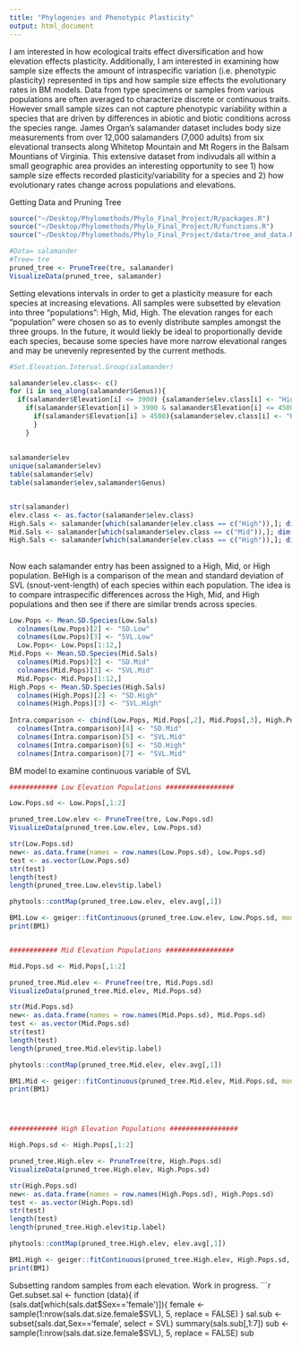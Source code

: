 ```yaml
---
title: "Phylogenies and Phenotypic Plasticity"
output: html_document
---
```

I am interested in how ecological traits effect diversification and how elevation effects plasticity. Additionally, I am interested in examining how sample size effects the amount of intraspecific variation (i.e. phenotypic plasticity) represented in tips and how sample size effects the evolutionary rates in BM models. Data from type specimens or samples from various populations are often averaged to characterize discrete or continuous traits. However small sample sizes can not capture phenotypic variability within a species that are driven by differences in abiotic and biotic conditions across the species range. James Organ's salamander dataset includes body size measurements from over 12,000 salamanders (7,000 adults) from six elevational transects along Whitetop Mountain and Mt Rogers in the Balsam Mountians of Virginia. This extensive dataset from indivudals all within a small geographic area provides an interesting opportunity to see 1) how sample size effects recorded plasticity/variability for a species and 2) how evolutionary rates change across populations and elevations. 

Getting Data and Pruning Tree
```r
source("~/Desktop/Phylomethods/Phylo_Final_Project/R/packages.R")  
source("~/Desktop/Phylomethods/Phylo_Final_Project/R/functions.R")
source("~/Desktop/Phylomethods/Phylo_Final_Project/data/tree_and_data.R") 

#Data= salamander
#Tree= tre
pruned_tree <- PruneTree(tre, salamander)
VisualizeData(pruned_tree, salamander)
```

Setting elevations intervals in order to get a plasticity measure for each species at increasing elevations. All samples were subsetted by elevation into three "populations": High, Mid, High. The elevation ranges for each "population" were chosen so as to evenly distribute samples amongst the three groups. In the future, it would liekly be ideal to proportionally devide each species, because some species have more narrow elevational ranges and may be unevenly represented by the current methods. 
```r
#Set.Elevation.Interval.Group(salamander)

salamander$elev.class<- c()
for (i in seq_along(salamander$Genus)){
  if(salamander$Elevation[i] <= 3900) {salamander$elev.class[i] <- "High"} else {
    if(salamander$Elevation[i] > 3900 & salamander$Elevation[i] <= 4500){salamander$elev.class[i] <-"Mid"} else 
      if(salamander$Elevation[i] > 4500){salamander$elev.class[i] <- "High"} 
      }
    }
  
  
salamander$elev
unique(salamander$elev)
table(salamander$elv)
table(salamander$elev,salamander$Genus)


str(salamander)
elev.class <- as.factor(salamander$elev.class)
High.Sals <- salamander[which(salamander$elev.class == c("High")),]; dim(High.Sals)
Mid.Sals <- salamander[which(salamander$elev.class == c("Mid")),]; dim(Mid.Sals)
High.Sals <- salamander[which(salamander$elev.class == c("High")),]; dim(High.Sals)


```

##
Now each salamander entry has been assigned to a High, Mid, or High population. BeHigh is a comparison of the mean and standard deviation of SVL (snout-vent-length) of each species within each population. The idea is to compare intraspecific differences across the High, Mid, and High populations and then see if there are similar trends across species. 
```r
Low.Pops <- Mean.SD.Species(Low.Sals)
  colnames(Low.Pops)[2] <- "SD.Low"
  colnames(Low.Pops)[3] <- "SVL.Low"
  Low.Pops<- Low.Pops[1:12,]
Mid.Pops <- Mean.SD.Species(Mid.Sals)
  colnames(Mid.Pops)[2] <- "SD.Mid"
  colnames(Mid.Pops)[3] <- "SVL.Mid"
  Mid.Pops<- Mid.Pops[1:12,]
High.Pops <- Mean.SD.Species(High.Sals)
  colnames(High.Pops)[2] <- "SD.High"
  colnames(High.Pops)[3] <- "SVL.High"
  
Intra.comparison <- cbind(Low.Pops, Mid.Pops[,2], Mid.Pops[,3], High.Pops[,2], High.Pops[,3])
  colnames(Intra.comparison)[4] <- "SD.Mid"
  colnames(Intra.comparison)[5] <- "SVL.Mid"
  colnames(Intra.comparison)[6] <- "SD.High"
  colnames(Intra.comparison)[7] <- "SVL.Mid"
```

BM model to examine continuous variable of SVL 
```r
############ Low Elevation Populations #################

Low.Pops.sd <- Low.Pops[,1:2]

pruned_tree.Low.elev <- PruneTree(tre, Low.Pops.sd)
VisualizeData(pruned_tree.Low.elev, Low.Pops.sd)

str(Low.Pops.sd)
new<- as.data.frame(names = row.names(Low.Pops.sd), Low.Pops.sd)
test <- as.vector(Low.Pops.sd)
str(test)
length(test)
length(pruned_tree.Low.elev$tip.label)

phytools::contMap(pruned_tree.Low.elev, elev.avg[,1])

BM1.Low <- geiger::fitContinuous(pruned_tree.Low.elev, Low.Pops.sd, model="BM") 
print(BM1)


############ Mid Elevation Populations #################

Mid.Pops.sd <- Mid.Pops[,1:2]

pruned_tree.Mid.elev <- PruneTree(tre, Mid.Pops.sd)
VisualizeData(pruned_tree.Mid.elev, Mid.Pops.sd)

str(Mid.Pops.sd)
new<- as.data.frame(names = row.names(Mid.Pops.sd), Mid.Pops.sd)
test <- as.vector(Mid.Pops.sd)
str(test)
length(test)
length(pruned_tree.Mid.elev$tip.label)

phytools::contMap(pruned_tree.Mid.elev, elev.avg[,1])

BM1.Mid <- geiger::fitContinuous(pruned_tree.Mid.elev, Mid.Pops.sd, model="BM") 
print(BM1)




############ High Elevation Populations #################

High.Pops.sd <- High.Pops[,1:2]

pruned_tree.High.elev <- PruneTree(tre, High.Pops.sd)
VisualizeData(pruned_tree.High.elev, High.Pops.sd)

str(High.Pops.sd)
new<- as.data.frame(names = row.names(High.Pops.sd), High.Pops.sd)
test <- as.vector(High.Pops.sd)
str(test)
length(test)
length(pruned_tree.High.elev$tip.label)

phytools::contMap(pruned_tree.High.elev, elev.avg[,1])

BM1.High <- geiger::fitContinuous(pruned_tree.High.elev, High.Pops.sd, model="BM") 
print(BM1)

```

Subsetting random samples from each elevation. Work in progress. 
```r
Get.subset.sal <- function (data){
  if (sals.dat[which(sals.dat$Sex=='female')]){
    female <- sample(1:nrow(sals.dat.size.female$SVL), 5, replace = FALSE)
  }
  sal.sub <- subset(sals.dat,Sex=='female', select = SVL)
  summary(sals.sub[,1:7]) 
  sub <- sample(1:nrow(sals.dat.size.female$SVL), 5, replace = FALSE)
  sub






